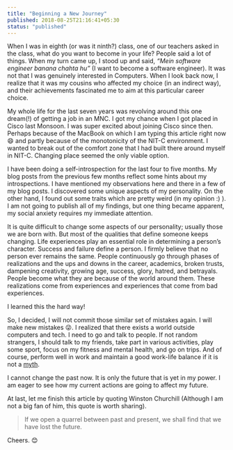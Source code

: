 ```yaml
---
title: "Beginning a New Journey"
published: 2018-08-25T21:16:41+05:30
status: "published"
---
```


When I was in eighth (or was it ninth?) class, one of our teachers asked in the class, what do you want to become in your life? People said a lot of things. When my turn came up, I stood up and said, _“Mein software engineer banana chahta hu”_ (I want to become a software engineer). It was not that I was genuinely interested in Computers. When I look back now, I realize that it was my cousins who affected my choice (in an indirect way), and their achievements fascinated me to aim at this particular career choice.

My whole life for the last seven years was revolving around this one dream(!) of getting a job in an MNC. I got my chance when I got placed in Cisco last Monsoon. I was super excited about joining Cisco since then. Perhaps because of the MacBook on which I am typing this article right now :smile: and partly because of the monotonicity of the NIT-C environment. I wanted to break out of the comfort zone that I had built there around myself in NIT-C. Changing place seemed the only viable option.

I have been doing a self-introspection for the last four to five months. My blog posts from the previous few months reflect some hints about my introspections. I have mentioned my observations here and there in a few of my blog posts. I discovered some unique aspects of my personality. On the other hand, I found out some traits which are pretty weird (in my opinion :) ). I am not going to publish all of my findings, but one thing became apparent, my social anxiety requires my immediate attention.

It is quite difficult to change some aspects of our personality; usually those we are born with. But most of the qualities that define someone keeps changing. Life experiences play an essential role in determining a person’s character. Success and failure define a person. I firmly believe that no person ever remains the same. People continuously go through phases of realizations and the ups and downs in the career, academics, broken trusts, dampening creativity, growing age, success, glory, hatred, and betrayals. People become what they are because of the world around them. These realizations come from experiences and experiences that come from bad experiences.

I learned this the hard way!

So, I decided, I will not commit those similar set of mistakes again. I will make new mistakes :stuck_out_tongue_winking_eye:. I realized that there exists a world outside computers and tech. I need to go and talk to people. If not random strangers, I should talk to my friends, take part in various activities, play some sport, focus on my fitness and mental health, and go on trips. And of course, perform well in work and maintain a good work-life balance if it is not a [myth](https://medium.com/the-ascent/is-work-life-balance-a-myth-c328377966de).

I cannot change the past now. It is only the future that is yet in my power. I am eager to see how my current actions are going to affect my future.

At last, let me finish this article by quoting Winston Churchill (Although I am not a big fan of him, this quote is worth sharing).

> If we open a quarrel between past and present, we shall find that we have lost the future.

Cheers. 😊

